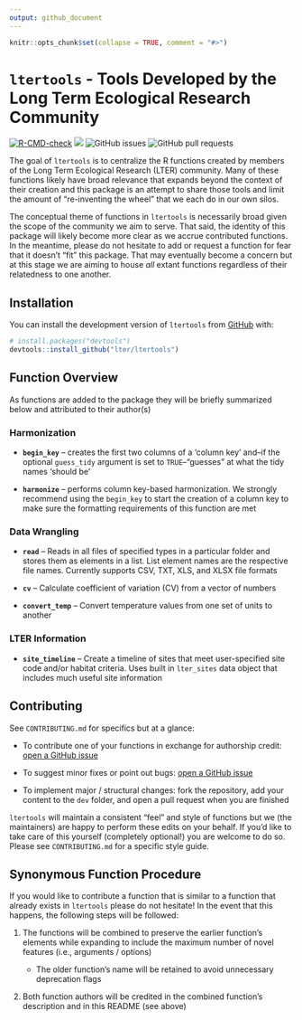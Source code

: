 ```yaml
---
output: github_document
---
```


<!-- README.md is generated from README.Rmd. Please edit that file -->

```r
knitr::opts_chunk$set(collapse = TRUE, comment = "#>")
```

# `ltertools` - Tools Developed by the Long Term Ecological Research Community

<!-- badges: start -->
[![R-CMD-check](https://github.com/lter/ltertools/actions/workflows/R-CMD-check.yaml/badge.svg)](https://github.com/lter/ltertools/actions/workflows/R-CMD-check.yaml)
[![](https://cranlogs.r-pkg.org/badges/ltertools)](https://cran.r-project.org/package=ltertools)
![GitHub issues](https://img.shields.io/github/issues-raw/lter/ltertools)
![GitHub pull
requests](https://img.shields.io/github/issues-pr/lter/ltertools)
<!-- badges: end -->

The goal of `ltertools` is to centralize the R functions created by members of the Long Term Ecological Research (LTER) community. Many of these functions likely have broad relevance that expands beyond the context of their creation and this package is an attempt to share those tools and limit the amount of "re-inventing the wheel" that we each do in our own silos.

The conceptual theme of functions in `ltertools` is necessarily broad given the scope of the community we aim to serve. That said, the identity of this package will likely become more clear as we accrue contributed functions. In the meantime, please do not hesitate to add or request a function for fear that it doesn't "fit" this package. That may eventually become a concern but at this stage we are aiming to house _all_ extant functions regardless of their relatedness to one another.

## Installation

You can install the development version of `ltertools` from [GitHub](https://github.com/) with: 

``` r
# install.packages("devtools")
devtools::install_github("lter/ltertools")
```

## Function Overview

As functions are added to the package they will be briefly summarized below and attributed to their author(s)

### Harmonization

- **`begin_key`** -- creates the first two columns of a 'column key' and--if the optional `guess_tidy` argument is set to `TRUE`--"guesses" at what the tidy names 'should be'

- **`harmonize`** -- performs column key-based harmonization. We strongly recommend using the `begin_key` to start the creation of a column key to make sure the formatting requirements of this function are met

### Data Wrangling

- **`read`** -- Reads in all files of specified types in a particular folder and stores them as elements in a list. List element names are the respective file names. Currently supports CSV, TXT, XLS, and XLSX file formats

- **`cv`** -- Calculate coefficient of variation (CV) from a vector of numbers

- **`convert_temp`** -- Convert temperature values from one set of units to another

### LTER Information

- **`site_timeline`** -- Create a timeline of sites that meet user-specified site code and/or habitat criteria. Uses built in `lter_sites` data object that includes much useful site information

## Contributing

See `CONTRIBUTING.md` for specifics but at a glance:

 - To contribute one of your functions in exchange for authorship credit: [open a GitHub issue](https://github.com/lter/ltertools/issues)

 - To suggest minor fixes or point out bugs: [open a GitHub issue](https://github.com/lter/ltertools/issues)

 - To implement major / structural changes: fork the repository, add your content to the `dev` folder, and open a pull request when you are finished

`ltertools` will maintain a consistent "feel" and style of functions but we (the maintainers) are happy to perform these edits on your behalf. If you'd like to take care of this yourself (completely optional!) you are welcome to do so. Please see `CONTRIBUTING.md` for a specific style guide.

## Synonymous Function Procedure

If you would like to contribute a function that is similar to a function that already exists in `ltertools` please do not hesitate! In the event that this happens, the following steps will be followed:

1. The functions will be combined to preserve the earlier function's elements while expanding to include the maximum number of novel features (i.e., arguments / options)

    - The older function's name will be retained to avoid unnecessary deprecation flags

2. Both function authors will be credited in the combined function's description and in this README (see above)
